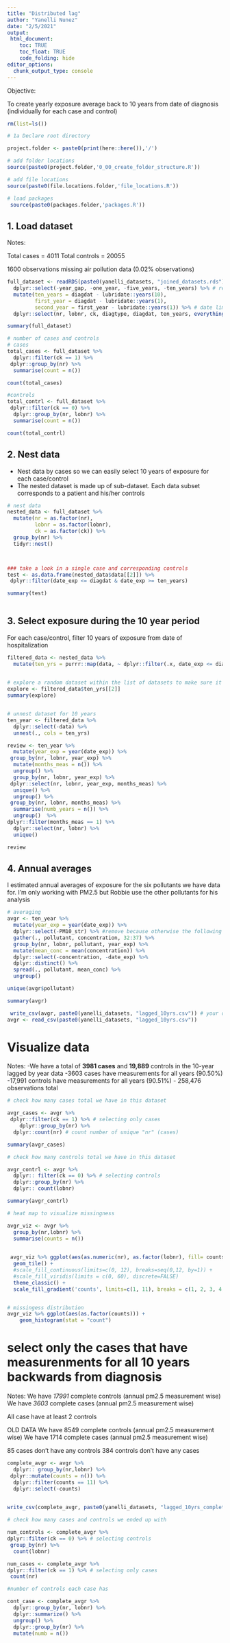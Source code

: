 ```yaml
---
title: "Distributed lag"
author: "Yanelli Nunez"
date: "2/5/2021"
output:
 html_document:
    toc: TRUE
    toc_float: TRUE
    code_folding: hide
editor_options: 
  chunk_output_type: console
---
```


Objective:

To create yearly exposure average back to 10 years from date of diagnosis (individually for each case and control) 


```r

rm(list=ls())

# 1a Declare root directory

project.folder <- paste0(print(here::here()),'/')

# add folder locations
source(paste0(project.folder,'0_00_create_folder_structure.R'))

# add file locations
source(paste0(file.locations.folder,'file_locations.R'))

# load packages
 source(paste0(packages.folder,'packages.R'))

```

## 1. Load dataset 

Notes: 

Total cases = 4011
Total controls = 20055

1600 observations missing air pollution data (0.02% observations)

```r

full_dataset <- readRDS(paste0(yanelli_datasets, "joined_datasets.rds")) %>%
  dplyr::select(-year_gap, -one_year, -five_years, -ten_years) %>% # remove variables we don't need
  mutate(ten_years = diagdat - lubridate::years(10),
         first_year = diagdat - lubridate::years(1),
         second_year = first_year - lubridate::years(1)) %>% # date limit for 10 years back from diagnosis date
  dplyr::select(nr, lobnr, ck, diagtype, diagdat, ten_years, everything())

summary(full_dataset)

# number of cases and controls 
# cases 
total_cases <- full_dataset %>%
  dplyr::filter(ck == 1) %>%
 dplyr::group_by(nr) %>%
  summarise(count = n())

count(total_cases)

#controls
total_contrl <- full_dataset %>%
 dplyr::filter(ck == 0) %>%
  dplyr::group_by(nr, lobnr) %>%
  summarise(count = n())

count(total_contrl)


```

## 2. Nest data

- Nest data by cases so we can easily select 10 years of exposure for each case/control
- The nested dataset is made up of sub-dataset. Each data subset corresponds to a patient and his/her controls
```r

# nest data
nested_data <- full_dataset %>% 
  mutate(nr = as.factor(nr),
         lobnr = as.factor(lobnr),
         ck = as.factor(ck)) %>%
  group_by(nr) %>%
  tidyr::nest()



### take a look in a single case and corresponding controls 
test <- as.data.frame(nested_data$data[[2]]) %>%
 dplyr::filter(date_exp <= diagdat & date_exp >= ten_years)

summary(test)
  
```


## 3. Select exposure during the 10 year period

For each case/control, filter 10 years of exposure from date of hospitalization  

```r

filtered_data <- nested_data %>%
  mutate(ten_yrs = purrr::map(data, ~ dplyr::filter(.x, date_exp <= diagdat & date_exp > ten_years)))
  

# explore a random dataset within the list of datasets to make sure it looks right
explore <- filtered_data$ten_yrs[[2]]
summary(explore)


# unnest dataset for 10 years 
ten_year <- filtered_data %>%
  dplyr::select(-data) %>%
  unnest(., cols = ten_yrs)


```


```r

review <- ten_year %>%
  mutate(year_exp = year(date_exp)) %>%
 group_by(nr, lobnr, year_exp) %>%
  mutate(months_meas = n()) %>%
  ungroup() %>%
  group_by(nr, lobnr, year_exp) %>%
 dplyr::select(nr, lobnr, year_exp, months_meas) %>%
  unique() %>%
  ungroup() %>%
 group_by(nr, lobnr, months_meas) %>%
  summarise(numb_years = n()) %>%
  ungroup()  %>%
dplyr::filter(months_meas == 1) %>%
  dplyr::select(nr, lobnr) %>%
  unique()

review

```


## 4. Annual averages 

I estimated annual averages of exposure for the six pollutants we have data for. I'm only working with PM2.5 but Robbie use the other pollutants for his analysis


```r

# averaging 
avgr <- ten_year %>%
  mutate(year_exp = year(date_exp)) %>%
  dplyr::select(-PM10_str) %>% #remove because otherwise the following step leads to so many observations that the rest in the pipe fails--we don't need pm10 anyways
  gather(., pollutant, concentration, 32:37) %>%
  group_by(nr, lobnr, pollutant, year_exp) %>%
  mutate(mean_conc = mean(concentration)) %>%
  dplyr::select(-concentration, -date_exp) %>%
  dplyr::distinct() %>%
  spread(., pollutant, mean_conc) %>%
  ungroup()

unique(avgr$pollutant)

summary(avgr)

 write_csv(avgr, paste0(yanelli_datasets, "lagged_10yrs.csv")) # your dataset contains the updated file
avgr <- read_csv(paste0(yanelli_datasets, "lagged_10yrs.csv"))


```

# Visualize data

Notes: 
-We have a total of **3981 cases** and **19,889** controls in the 10-year lagged by year data
-3603 cases have measurements for all years (90.50%)
-17,991 controls have measurements for all years (90.51%)
- 258,476 observations total 



```r

# check how many cases total we have in this dataset

avgr_cases <- avgr %>%
 dplyr::filter(ck == 1) %>% # selecting only cases
    dplyr::group_by(nr) %>% 
  dplyr::count(nr) # count number of unique "nr" (cases)

summary(avgr_cases)

# check how many controls total we have in this dataset

avgr_contrl <- avgr %>%
  dplyr:: filter(ck == 0) %>% # selecting controls
  dplyr::group_by(nr) %>% 
  dplyr:: count(lobnr)

summary(avgr_contrl)

# heat map to visualize missingness

avgr_viz <- avgr %>% 
  group_by(nr,lobnr) %>%
  summarise(counts = n())

 
 avgr_viz %>% ggplot(aes(as.numeric(nr), as.factor(lobnr), fill= counts)) + 
  geom_tile() +
  #scale_fill_continuous(limits=c(0, 12), breaks=seq(0,12, by=1)) +
  #scale_fill_viridis(limits = c(0, 60), discrete=FALSE) 
  theme_classic() +
  scale_fill_gradient('counts', limits=c(1, 11), breaks = c(1, 2, 3, 4, 5, 6, 7, 8, 9, 10, 11),  low = "red", high = "darkblue")


# missingess distribution
avgr_viz %>% ggplot(aes(as.factor(counts))) +
    geom_histogram(stat = "count") 

```

# select only the cases that have measurenments for all 10 years backwards from diagnosis 

Notes:
We have *17991* complete controls (annual pm2.5 measurement wise)
We have *3603* complete cases (annual pm2.5 measurement wise)

All case have at least 2 controls



OLD DATA
We have 8549 complete controls (annual pm2.5 measurement wise)
We have 1714 complete cases (annual pm2.5 measurement wise)

85 cases don't have any controls
384 controls don't have any cases

```r

complete_avgr <- avgr %>%
  dplyr:: group_by(nr,lobnr) %>%
 dplyr::mutate(counts = n()) %>%
  dplyr::filter(counts == 11) %>%
  dplyr::select(-counts) 
  

write_csv(complete_avgr, paste0(yanelli_datasets, "lagged_10yrs_complete.csv")) # your dataset folder contains the updated file

# check how many cases and controls we ended up with

num_controls <- complete_avgr %>%
dplyr::filter(ck == 0) %>% # selecting controls
 group_by(nr) %>% 
  count(lobnr)

num_cases <- complete_avgr %>%
dplyr::filter(ck == 1) %>% # selecting only cases
 count(nr) 

#number of controls each case has

cont_case <- complete_avgr %>%
  dplyr::group_by(nr, lobnr) %>%
  dplyr::summarize() %>%
  ungroup() %>%
  dplyr::group_by(nr) %>%
  mutate(numb = n())
  
```

